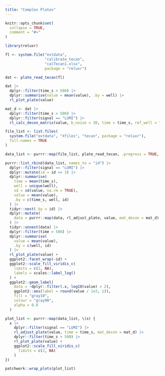 ```yaml
---
title: "Complex Plates"
---
```


```r
knitr::opts_chunk$set(
  collapse = TRUE,
  comment = "#>"
)
```

```r
library(reluxr)
```

```r
fl <- system.file("extdata",
                  "calibrate_tecan",
                  "calTecan1.xlsx",
                  package = "reluxr")

dat <- plate_read_tecan(fl)

dat |> 
  dplyr::filter(time_s > 500) |> 
  dplyr::summarise(value = mean(value), .by = well) |> 
  rl_plot_plate(value)

mat_d <- dat |> 
  dplyr::filter(time_s > 500) |> 
  dplyr::filter(signal == "LUMI") |> 
  rl_calc_decon_matrix(value, b_noise = 30, time = time_s, ref_well = "E5")
```

```r

file_list <- list.files(
  system.file("extdata", "Xfiles", "tecan", package = "reluxr"), 
  full.names = TRUE
)

data_list <- purrr::map(file_list, plate_read_tecan, .progress = TRUE, )

purrr::list_rbind(data_list, names_to = "id") |> 
  dplyr::filter(signal == "LUMI") |> 
  dplyr::mutate(id = id <= 3) |> 
  dplyr::summarise(
    time = mean(time_s), 
    well = unique(well), 
    sd = sd(value, na.rm = TRUE), 
    value = mean(value), 
    .by = c(time_s, well, id)
  ) |> 
  tidyr::nest(.by = id) |> 
  dplyr::mutate(
    data = purrr::map(data, rl_adjust_plate, value, mat_decon = mat_d)
  ) |> 
  tidyr::unnest(data) |> 
  dplyr::filter(time > 500) |> 
  dplyr::summarise(
    value = mean(value), 
    .by = c(well, id)
  ) |> 
  rl_plot_plate(value) + 
  ggplot2::facet_wrap(~id) + 
  ggplot2::scale_fill_viridis_c(
    limits = c(2, NA), 
    labels = scales::label_log()
  ) + 
  ggplot2::geom_label(
    data = ~dplyr::filter(.x, log10(value) > 2),
    ggplot2::aes(label = round(value / 1e3, 1)), 
    fill = "gray10", 
    colour = "gray90", 
    alpha = 0.8
  )

plot_list <- purrr::map(data_list, \(x) {
  x |> 
    dplyr::filter(signal == "LUMI") |> 
    rl_adjust_plate(value, time = time_s, mat_decon = mat_d) |> 
    dplyr::filter(time_s > 500) |> 
    rl_plot_plate(value) + 
    ggplot2::scale_fill_viridis_c(
      limits = c(2, NA)
    )
})

patchwork::wrap_plots(plot_list)

```


